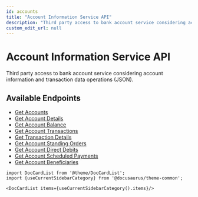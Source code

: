 ```yaml
---
id: accounts
title: "Account Information Service API"
description: "Third party access to bank account service considering account information and transaction data operations (JSON)"
custom_edit_url: null
---
```


# Account Information Service API

Third party access to bank account service considering account information and transaction data operations (JSON).

## Available Endpoints

- [Get Accounts](/docs/account-information-service/api/get-accounts)
- [Get Account Details](/docs/account-information-service/api/get-account-details)
- [Get Account Balance](/docs/account-information-service/api/get-account-balance)
- [Get Account Transactions](/docs/account-information-service/api/get-account-transactions)
- [Get Transaction Details](/docs/account-information-service/api/get-transaction-details)
- [Get Account Standing Orders](/docs/account-information-service/api/get-account-standing-orders)
- [Get Account Direct Debits](/docs/account-information-service/api/get-account-direct-debits)
- [Get Account Scheduled Payments](/docs/account-information-service/api/get-account-scheduled-payments)
- [Get Account Beneficiaries](/docs/account-information-service/api/get-account-beneficiaries)

```mdx-code-block
import DocCardList from '@theme/DocCardList';
import {useCurrentSidebarCategory} from '@docusaurus/theme-common';

<DocCardList items={useCurrentSidebarCategory().items}/>
```
      